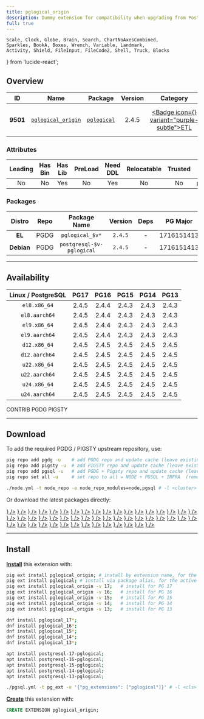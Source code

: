 ```yaml
---
title: pglogical_origin
description: Dummy extension for compatibility when upgrading from Postgres 9.4
full: true
---
```


    Scale, Clock, Globe, Brain, Search, ChartNoAxesCombined,
    Sparkles, BookA, Boxes, Wrench, Variable, Landmark,
    Activity, Shield, FileInput, FileCode2, Shell, Truck, Blocks
} from 'lucide-react';

## Overview

| <TooltipIconButton tooltip="Extension unique identifier" side="top">ID</TooltipIconButton> | <TooltipIconButton tooltip="Extension name" side="top">Name</TooltipIconButton> | <TooltipIconButton tooltip="Package name for installation" side="top">Package</TooltipIconButton> | <TooltipIconButton tooltip="Latest available extension version" side="top">Version</TooltipIconButton> | <TooltipIconButton tooltip="Extension category" side="top">Category</TooltipIconButton> | <TooltipIconButton tooltip="Open source license" side="top">License</TooltipIconButton> | <TooltipIconButton tooltip="Programming language" side="top">Lang</TooltipIconButton> |
|:--------:|:--------:|:----------:|:--------------:|:---------------------------------------:|:------------------------------------------------------:|:----:|
| **9501** | [`pglogical_origin`](https://github.com/2ndQuadrant/pglogical) | [`pglogical`](/ext/pglogical) | 2.4.5 | <a href="/ext/etl" className="no-underline"><Badge icon={<Truck />} variant="purple-subtle">ETL</Badge></a> | <a href="/ext/list/license#postgresql" className="no-underline"><Badge icon={<Scale />} variant="blue-subtle">PostgreSQL</Badge></a> | <a href="/ext/list/lang#c"><Badge icon={<FileCode2 />} variant="blue-subtle">C</Badge></a> |

### Attributes

| <TooltipIconButton tooltip="The Primary Leading extension in the Package" side="top">Leading</TooltipIconButton> | <TooltipIconButton tooltip="Contains binary utils" side="top">Has Bin</TooltipIconButton> | <TooltipIconButton tooltip="Contains .so shared library files" side="top">Has Lib</TooltipIconButton> | <TooltipIconButton tooltip="Requires preloading via shared_preload_libraries" side="top">PreLoad</TooltipIconButton> | <TooltipIconButton tooltip="Requires CREATE EXTENSION DDL command" side="top">Need DDL</TooltipIconButton> | <TooltipIconButton tooltip="Can be installed in any schema" side="top">Relocatable</TooltipIconButton> | <TooltipIconButton tooltip="Can be created by non-superuser" side="top">Trusted</TooltipIconButton> | <TooltipIconButton tooltip="Schemas used by this extension" side="top">Schemas</TooltipIconButton> |
|:-------:|:-------:|:-------:|:-------:|:--------:|:-----------:|:-------:|:-------:|
| No | No | Yes | No | Yes | No | No | `pglogical_origin` |

### Packages

| <TooltipIconButton tooltip="Linux distribution family, EL or Debian" side="top">Distro</TooltipIconButton> | <TooltipIconButton tooltip="Package repository" side="top">Repo</TooltipIconButton> | <TooltipIconButton tooltip="The RPM/DEB Package Name Pattern (replace $v with real pg major)" side="top">Package Name</TooltipIconButton> | <TooltipIconButton tooltip="Latest package version" side="top">Version</TooltipIconButton> | <TooltipIconButton tooltip="RPM/DEB Package dependencies" side="top">Deps</TooltipIconButton> | <TooltipIconButton tooltip="Available in these PostgreSQL Major Versions" side="top">PG Major</TooltipIconButton> |
|:----------:|:--------:|:------------------------:|:-----------:|:------------:|:------------------:|
|   **EL**   | <Badge variant="blue-subtle"><span className="font-bold">PGDG</span></Badge> | `pglogical_$v*` | `2.4.5` | - | <Badge variant="green-subtle">17</Badge><Badge variant="green-subtle">16</Badge><Badge variant="green-subtle">15</Badge><Badge variant="green-subtle">14</Badge><Badge variant="green-subtle">13</Badge> |
| **Debian** | <Badge variant="blue-subtle"><span className="font-bold">PGDG</span></Badge> | `postgresql-$v-pglogical` | `2.4.5` | - | <Badge variant="green-subtle">17</Badge><Badge variant="green-subtle">16</Badge><Badge variant="green-subtle">15</Badge><Badge variant="green-subtle">14</Badge><Badge variant="green-subtle">13</Badge> |



------

## Availability

| <TooltipIconButton tooltip="Linux Distro Arch / PostgreSQL Major Version" side="top">Linux / PostgreSQL </TooltipIconButton> | **PG17** | **PG16** | **PG15** | **PG14** | **PG13** |
|:-----:|:-----:|:-----:|:-----:|:-----:|:-----:|
| `el8.x86_64` | <Badge variant="blue-subtle">2.4.5</Badge> | <Badge variant="blue-subtle">2.4.4</Badge> | <Badge variant="blue-subtle">2.4.3</Badge> | <Badge variant="blue-subtle">2.4.3</Badge> | <Badge variant="blue-subtle">2.4.3</Badge> |
| `el8.aarch64` | <Badge variant="blue-subtle">2.4.5</Badge> | <Badge variant="blue-subtle">2.4.4</Badge> | <Badge variant="blue-subtle">2.4.3</Badge> | <Badge variant="blue-subtle">2.4.3</Badge> | <Badge variant="blue-subtle">2.4.3</Badge> |
| `el9.x86_64` | <Badge variant="blue-subtle">2.4.5</Badge> | <Badge variant="blue-subtle">2.4.4</Badge> | <Badge variant="blue-subtle">2.4.3</Badge> | <Badge variant="blue-subtle">2.4.3</Badge> | <Badge variant="blue-subtle">2.4.3</Badge> |
| `el9.aarch64` | <Badge variant="blue-subtle">2.4.5</Badge> | <Badge variant="blue-subtle">2.4.4</Badge> | <Badge variant="blue-subtle">2.4.3</Badge> | <Badge variant="blue-subtle">2.4.3</Badge> | <Badge variant="blue-subtle">2.4.3</Badge> |
| `d12.x86_64` | <Badge variant="blue-subtle">2.4.5</Badge> | <Badge variant="blue-subtle">2.4.5</Badge> | <Badge variant="blue-subtle">2.4.5</Badge> | <Badge variant="blue-subtle">2.4.5</Badge> | <Badge variant="blue-subtle">2.4.5</Badge> |
| `d12.aarch64` | <Badge variant="blue-subtle">2.4.5</Badge> | <Badge variant="blue-subtle">2.4.5</Badge> | <Badge variant="blue-subtle">2.4.5</Badge> | <Badge variant="blue-subtle">2.4.5</Badge> | <Badge variant="blue-subtle">2.4.5</Badge> |
| `u22.x86_64` | <Badge variant="blue-subtle">2.4.5</Badge> | <Badge variant="blue-subtle">2.4.5</Badge> | <Badge variant="blue-subtle">2.4.5</Badge> | <Badge variant="blue-subtle">2.4.5</Badge> | <Badge variant="blue-subtle">2.4.5</Badge> |
| `u22.aarch64` | <Badge variant="blue-subtle">2.4.5</Badge> | <Badge variant="blue-subtle">2.4.5</Badge> | <Badge variant="blue-subtle">2.4.5</Badge> | <Badge variant="blue-subtle">2.4.5</Badge> | <Badge variant="blue-subtle">2.4.5</Badge> |
| `u24.x86_64` | <Badge variant="blue-subtle">2.4.5</Badge> | <Badge variant="blue-subtle">2.4.5</Badge> | <Badge variant="blue-subtle">2.4.5</Badge> | <Badge variant="blue-subtle">2.4.5</Badge> | <Badge variant="blue-subtle">2.4.5</Badge> |
| `u24.aarch64` | <Badge variant="blue-subtle">2.4.5</Badge> | <Badge variant="blue-subtle">2.4.5</Badge> | <Badge variant="blue-subtle">2.4.5</Badge> | <Badge variant="blue-subtle">2.4.5</Badge> | <Badge variant="blue-subtle">2.4.5</Badge> |

<Badge variant="green-subtle"><span className="font-black">CONTRIB</span></Badge> <Badge variant="blue-subtle"><span className="font-black">PGDG</span></Badge> <Badge variant="amber-subtle"><span className="font-black">PIGSTY</span></Badge>

------

## Download

To add the required PGDG / PIGSTY upstream repository, use:

```bash tab="pig"
pig repo add pgdg -u    # add PGDG repo and update cache (leave existing repos)
pig repo add pigsty -u  # add PIGSTY repo and update cache (leave existing repos)
pig repo add pgsql -u   # add PGDG + Pigsty repo and update cache (leave existing repos)
pig repo set all -u     # set repo to all = NODE + PGSQL + INFRA  (remove existing repos)
```
```bash tab="pigsty"
./node.yml -t node_repo -e node_repo_modules=node,pgsql # -l <cluster>
```

Or download the latest packages directly:

<Files>
    <Folder name="el8.x86_64">
        <a href="https://download.postgresql.org/pub/repos/yum/17/redhat/rhel-8-x86_64/pglogical_17-2.4.5-1PGDG.rhel8.x86_64.rpm"><File name="pglogical_17-2.4.5-1PGDG.rhel8.x86_64.rpm" icon={<Package className="text-emerald-500" />} /></a>
        <a href="https://download.postgresql.org/pub/repos/yum/16/redhat/rhel-8-x86_64/pglogical_16-2.4.4-1PGDG.rhel8.x86_64.rpm"><File name="pglogical_16-2.4.4-1PGDG.rhel8.x86_64.rpm" icon={<Package className="text-emerald-500" />} /></a>
        <a href="https://download.postgresql.org/pub/repos/yum/15/redhat/rhel-8-x86_64/pglogical_15-2.4.3-1.rhel8.x86_64.rpm"><File name="pglogical_15-2.4.3-1.rhel8.x86_64.rpm" icon={<Package className="text-emerald-500" />} /></a>
        <a href="https://download.postgresql.org/pub/repos/yum/14/redhat/rhel-8-x86_64/pglogical_14-2.4.3-1.rhel8.x86_64.rpm"><File name="pglogical_14-2.4.3-1.rhel8.x86_64.rpm" icon={<Package className="text-emerald-500" />} /></a>
        <a href="https://download.postgresql.org/pub/repos/yum/13/redhat/rhel-8-x86_64/pglogical_13-2.4.3-1.rhel8.x86_64.rpm"><File name="pglogical_13-2.4.3-1.rhel8.x86_64.rpm" icon={<Package className="text-emerald-500" />} /></a>
    </Folder>
    <Folder name="el8.aarch64">
        <a href="https://download.postgresql.org/pub/repos/yum/17/redhat/rhel-8-aarch64/pglogical_17-2.4.5-1PGDG.rhel8.aarch64.rpm"><File name="pglogical_17-2.4.5-1PGDG.rhel8.aarch64.rpm" icon={<Package className="text-orange-500" />} /></a>
        <a href="https://download.postgresql.org/pub/repos/yum/16/redhat/rhel-8-aarch64/pglogical_16-2.4.4-1PGDG.rhel8.aarch64.rpm"><File name="pglogical_16-2.4.4-1PGDG.rhel8.aarch64.rpm" icon={<Package className="text-orange-500" />} /></a>
        <a href="https://download.postgresql.org/pub/repos/yum/15/redhat/rhel-8-aarch64/pglogical_15-2.4.3-1.rhel8.aarch64.rpm"><File name="pglogical_15-2.4.3-1.rhel8.aarch64.rpm" icon={<Package className="text-orange-500" />} /></a>
        <a href="https://download.postgresql.org/pub/repos/yum/14/redhat/rhel-8-aarch64/pglogical_14-2.4.3-1.rhel8.aarch64.rpm"><File name="pglogical_14-2.4.3-1.rhel8.aarch64.rpm" icon={<Package className="text-orange-500" />} /></a>
        <a href="https://download.postgresql.org/pub/repos/yum/13/redhat/rhel-8-aarch64/pglogical_13-2.4.3-1.rhel8.aarch64.rpm"><File name="pglogical_13-2.4.3-1.rhel8.aarch64.rpm" icon={<Package className="text-orange-500" />} /></a>
    </Folder>
    <Folder name="el9.x86_64">
        <a href="https://download.postgresql.org/pub/repos/yum/17/redhat/rhel-9-x86_64/pglogical_17-2.4.5-1PGDG.rhel9.x86_64.rpm"><File name="pglogical_17-2.4.5-1PGDG.rhel9.x86_64.rpm" icon={<Package className="text-emerald-500" />} /></a>
        <a href="https://download.postgresql.org/pub/repos/yum/16/redhat/rhel-9-x86_64/pglogical_16-2.4.4-1PGDG.rhel9.x86_64.rpm"><File name="pglogical_16-2.4.4-1PGDG.rhel9.x86_64.rpm" icon={<Package className="text-emerald-500" />} /></a>
        <a href="https://download.postgresql.org/pub/repos/yum/15/redhat/rhel-9-x86_64/pglogical_15-2.4.3-1.rhel9.x86_64.rpm"><File name="pglogical_15-2.4.3-1.rhel9.x86_64.rpm" icon={<Package className="text-emerald-500" />} /></a>
        <a href="https://download.postgresql.org/pub/repos/yum/14/redhat/rhel-9-x86_64/pglogical_14-2.4.3-1.rhel9.x86_64.rpm"><File name="pglogical_14-2.4.3-1.rhel9.x86_64.rpm" icon={<Package className="text-emerald-500" />} /></a>
        <a href="https://download.postgresql.org/pub/repos/yum/13/redhat/rhel-9-x86_64/pglogical_13-2.4.3-1.rhel9.x86_64.rpm"><File name="pglogical_13-2.4.3-1.rhel9.x86_64.rpm" icon={<Package className="text-emerald-500" />} /></a>
    </Folder>
    <Folder name="el9.aarch64">
        <a href="https://download.postgresql.org/pub/repos/yum/17/redhat/rhel-9-aarch64/pglogical_17-2.4.5-1PGDG.rhel9.aarch64.rpm"><File name="pglogical_17-2.4.5-1PGDG.rhel9.aarch64.rpm" icon={<Package className="text-orange-500" />} /></a>
        <a href="https://download.postgresql.org/pub/repos/yum/16/redhat/rhel-9-aarch64/pglogical_16-2.4.4-1PGDG.rhel9.aarch64.rpm"><File name="pglogical_16-2.4.4-1PGDG.rhel9.aarch64.rpm" icon={<Package className="text-orange-500" />} /></a>
        <a href="https://download.postgresql.org/pub/repos/yum/15/redhat/rhel-9-aarch64/pglogical_15-2.4.3-1.rhel9.aarch64.rpm"><File name="pglogical_15-2.4.3-1.rhel9.aarch64.rpm" icon={<Package className="text-orange-500" />} /></a>
        <a href="https://download.postgresql.org/pub/repos/yum/14/redhat/rhel-9-aarch64/pglogical_14-2.4.3-1.rhel9.aarch64.rpm"><File name="pglogical_14-2.4.3-1.rhel9.aarch64.rpm" icon={<Package className="text-orange-500" />} /></a>
        <a href="https://download.postgresql.org/pub/repos/yum/13/redhat/rhel-9-aarch64/pglogical_13-2.4.3-1.rhel9.aarch64.rpm"><File name="pglogical_13-2.4.3-1.rhel9.aarch64.rpm" icon={<Package className="text-orange-500" />} /></a>
    </Folder>
    <Folder name="d12.x86_64">
        <a href="https://apt.postgresql.org/pub/repos/apt/pool/main/p/pglogical/postgresql-17-pglogical_2.4.5-1.pgdg120+1_arm64.deb"><File name="postgresql-17-pglogical_2.4.5-1.pgdg120+1_arm64.deb" icon={<Box className="text-emerald-500" />} /></a>
        <a href="https://apt.postgresql.org/pub/repos/apt/pool/main/p/pglogical/postgresql-16-pglogical_2.4.5-1.pgdg120+1_arm64.deb"><File name="postgresql-16-pglogical_2.4.5-1.pgdg120+1_arm64.deb" icon={<Box className="text-emerald-500" />} /></a>
        <a href="https://apt.postgresql.org/pub/repos/apt/pool/main/p/pglogical/postgresql-15-pglogical_2.4.5-1.pgdg120+1_arm64.deb"><File name="postgresql-15-pglogical_2.4.5-1.pgdg120+1_arm64.deb" icon={<Box className="text-emerald-500" />} /></a>
        <a href="https://apt.postgresql.org/pub/repos/apt/pool/main/p/pglogical/postgresql-14-pglogical_2.4.5-1.pgdg120+1_arm64.deb"><File name="postgresql-14-pglogical_2.4.5-1.pgdg120+1_arm64.deb" icon={<Box className="text-emerald-500" />} /></a>
        <a href="https://apt.postgresql.org/pub/repos/apt/pool/main/p/pglogical/postgresql-13-pglogical_2.4.5-1.pgdg120+1_arm64.deb"><File name="postgresql-13-pglogical_2.4.5-1.pgdg120+1_arm64.deb" icon={<Box className="text-emerald-500" />} /></a>
    </Folder>
    <Folder name="d12.aarch64">
        <a href="https://apt.postgresql.org/pub/repos/apt/pool/main/p/pglogical/postgresql-17-pglogical_2.4.5-1.pgdg120+1_amd64.deb"><File name="postgresql-17-pglogical_2.4.5-1.pgdg120+1_amd64.deb" icon={<Box className="text-orange-500" />} /></a>
        <a href="https://apt.postgresql.org/pub/repos/apt/pool/main/p/pglogical/postgresql-16-pglogical_2.4.5-1.pgdg120+1_amd64.deb"><File name="postgresql-16-pglogical_2.4.5-1.pgdg120+1_amd64.deb" icon={<Box className="text-orange-500" />} /></a>
        <a href="https://apt.postgresql.org/pub/repos/apt/pool/main/p/pglogical/postgresql-15-pglogical_2.4.5-1.pgdg120+1_amd64.deb"><File name="postgresql-15-pglogical_2.4.5-1.pgdg120+1_amd64.deb" icon={<Box className="text-orange-500" />} /></a>
        <a href="https://apt.postgresql.org/pub/repos/apt/pool/main/p/pglogical/postgresql-14-pglogical_2.4.5-1.pgdg120+1_amd64.deb"><File name="postgresql-14-pglogical_2.4.5-1.pgdg120+1_amd64.deb" icon={<Box className="text-orange-500" />} /></a>
        <a href="https://apt.postgresql.org/pub/repos/apt/pool/main/p/pglogical/postgresql-13-pglogical_2.4.5-1.pgdg120+1_amd64.deb"><File name="postgresql-13-pglogical_2.4.5-1.pgdg120+1_amd64.deb" icon={<Box className="text-orange-500" />} /></a>
    </Folder>
    <Folder name="u22.x86_64">
        <a href="https://apt.postgresql.org/pub/repos/apt/pool/main/p/pglogical/postgresql-17-pglogical_2.4.5-1.pgdg22.04+1_amd64.deb"><File name="postgresql-17-pglogical_2.4.5-1.pgdg22.04+1_amd64.deb" icon={<Box className="text-emerald-500" />} /></a>
        <a href="https://apt.postgresql.org/pub/repos/apt/pool/main/p/pglogical/postgresql-16-pglogical_2.4.5-1.pgdg22.04+1_amd64.deb"><File name="postgresql-16-pglogical_2.4.5-1.pgdg22.04+1_amd64.deb" icon={<Box className="text-emerald-500" />} /></a>
        <a href="https://apt.postgresql.org/pub/repos/apt/pool/main/p/pglogical/postgresql-15-pglogical_2.4.5-1.pgdg22.04+1_amd64.deb"><File name="postgresql-15-pglogical_2.4.5-1.pgdg22.04+1_amd64.deb" icon={<Box className="text-emerald-500" />} /></a>
        <a href="https://apt.postgresql.org/pub/repos/apt/pool/main/p/pglogical/postgresql-14-pglogical_2.4.5-1.pgdg22.04+1_amd64.deb"><File name="postgresql-14-pglogical_2.4.5-1.pgdg22.04+1_amd64.deb" icon={<Box className="text-emerald-500" />} /></a>
        <a href="https://apt.postgresql.org/pub/repos/apt/pool/main/p/pglogical/postgresql-13-pglogical_2.4.5-1.pgdg22.04+1_amd64.deb"><File name="postgresql-13-pglogical_2.4.5-1.pgdg22.04+1_amd64.deb" icon={<Box className="text-emerald-500" />} /></a>
    </Folder>
    <Folder name="u22.aarch64">
        <a href="https://apt.postgresql.org/pub/repos/apt/pool/main/p/pglogical/postgresql-17-pglogical_2.4.5-1.pgdg22.04+1_arm64.deb"><File name="postgresql-17-pglogical_2.4.5-1.pgdg22.04+1_arm64.deb" icon={<Box className="text-orange-500" />} /></a>
        <a href="https://apt.postgresql.org/pub/repos/apt/pool/main/p/pglogical/postgresql-16-pglogical_2.4.5-1.pgdg22.04+1_arm64.deb"><File name="postgresql-16-pglogical_2.4.5-1.pgdg22.04+1_arm64.deb" icon={<Box className="text-orange-500" />} /></a>
        <a href="https://apt.postgresql.org/pub/repos/apt/pool/main/p/pglogical/postgresql-15-pglogical_2.4.5-1.pgdg22.04+1_arm64.deb"><File name="postgresql-15-pglogical_2.4.5-1.pgdg22.04+1_arm64.deb" icon={<Box className="text-orange-500" />} /></a>
        <a href="https://apt.postgresql.org/pub/repos/apt/pool/main/p/pglogical/postgresql-14-pglogical_2.4.5-1.pgdg22.04+1_arm64.deb"><File name="postgresql-14-pglogical_2.4.5-1.pgdg22.04+1_arm64.deb" icon={<Box className="text-orange-500" />} /></a>
        <a href="https://apt.postgresql.org/pub/repos/apt/pool/main/p/pglogical/postgresql-13-pglogical_2.4.5-1.pgdg22.04+1_arm64.deb"><File name="postgresql-13-pglogical_2.4.5-1.pgdg22.04+1_arm64.deb" icon={<Box className="text-orange-500" />} /></a>
    </Folder>
    <Folder name="u24.x86_64">
        <a href="https://apt.postgresql.org/pub/repos/apt/pool/main/p/pglogical/postgresql-17-pglogical_2.4.5-1.pgdg24.04+1_amd64.deb"><File name="postgresql-17-pglogical_2.4.5-1.pgdg24.04+1_amd64.deb" icon={<Box className="text-emerald-500" />} /></a>
        <a href="https://apt.postgresql.org/pub/repos/apt/pool/main/p/pglogical/postgresql-16-pglogical_2.4.5-1.pgdg24.04+1_amd64.deb"><File name="postgresql-16-pglogical_2.4.5-1.pgdg24.04+1_amd64.deb" icon={<Box className="text-emerald-500" />} /></a>
        <a href="https://apt.postgresql.org/pub/repos/apt/pool/main/p/pglogical/postgresql-15-pglogical_2.4.5-1.pgdg24.04+1_amd64.deb"><File name="postgresql-15-pglogical_2.4.5-1.pgdg24.04+1_amd64.deb" icon={<Box className="text-emerald-500" />} /></a>
        <a href="https://apt.postgresql.org/pub/repos/apt/pool/main/p/pglogical/postgresql-14-pglogical_2.4.5-1.pgdg24.04+1_amd64.deb"><File name="postgresql-14-pglogical_2.4.5-1.pgdg24.04+1_amd64.deb" icon={<Box className="text-emerald-500" />} /></a>
        <a href="https://apt.postgresql.org/pub/repos/apt/pool/main/p/pglogical/postgresql-13-pglogical_2.4.5-1.pgdg24.04+1_amd64.deb"><File name="postgresql-13-pglogical_2.4.5-1.pgdg24.04+1_amd64.deb" icon={<Box className="text-emerald-500" />} /></a>
    </Folder>
    <Folder name="u24.aarch64">
        <a href="https://apt.postgresql.org/pub/repos/apt/pool/main/p/pglogical/postgresql-17-pglogical_2.4.5-1.pgdg24.04+1_arm64.deb"><File name="postgresql-17-pglogical_2.4.5-1.pgdg24.04+1_arm64.deb" icon={<Box className="text-orange-500" />} /></a>
        <a href="https://apt.postgresql.org/pub/repos/apt/pool/main/p/pglogical/postgresql-16-pglogical_2.4.5-1.pgdg24.04+1_arm64.deb"><File name="postgresql-16-pglogical_2.4.5-1.pgdg24.04+1_arm64.deb" icon={<Box className="text-orange-500" />} /></a>
        <a href="https://apt.postgresql.org/pub/repos/apt/pool/main/p/pglogical/postgresql-15-pglogical_2.4.5-1.pgdg24.04+1_arm64.deb"><File name="postgresql-15-pglogical_2.4.5-1.pgdg24.04+1_arm64.deb" icon={<Box className="text-orange-500" />} /></a>
        <a href="https://apt.postgresql.org/pub/repos/apt/pool/main/p/pglogical/postgresql-14-pglogical_2.4.5-1.pgdg24.04+1_arm64.deb"><File name="postgresql-14-pglogical_2.4.5-1.pgdg24.04+1_arm64.deb" icon={<Box className="text-orange-500" />} /></a>
        <a href="https://apt.postgresql.org/pub/repos/apt/pool/main/p/pglogical/postgresql-13-pglogical_2.4.5-1.pgdg24.04+1_arm64.deb"><File name="postgresql-13-pglogical_2.4.5-1.pgdg24.04+1_arm64.deb" icon={<Box className="text-orange-500" />} /></a>
    </Folder>
</Files>

------

## Install

[**Install**](/docs/pgsql/ext/install) this extension with:

```bash tab="pig"
pig ext install pglogical_origin; # install by extension name, for the current active PG version
pig ext install pglogical; # install via package alias, for the active PG version
pig ext install pglogical_origin -v 17;   # install for PG 17
pig ext install pglogical_origin -v 16;   # install for PG 16
pig ext install pglogical_origin -v 15;   # install for PG 15
pig ext install pglogical_origin -v 14;   # install for PG 14
pig ext install pglogical_origin -v 13;   # install for PG 13
```
```bash tab="yum" 
dnf install pglogical_17*;
dnf install pglogical_16*;
dnf install pglogical_15*;
dnf install pglogical_14*;
dnf install pglogical_13*;
```
```bash tab="apt" 
apt install postgresql-17-pglogical;
apt install postgresql-16-pglogical;
apt install postgresql-15-pglogical;
apt install postgresql-14-pglogical;
apt install postgresql-13-pglogical;
```
```bash tab="ansible"
./pgsql.yml -t pg_ext -e '{"pg_extensions": ["pglogical"]}' # -l <cls>
```

[**Create**](/docs/pgsql/ext/create) this extension with:

```sql
CREATE EXTENSION pglogical_origin;
```



